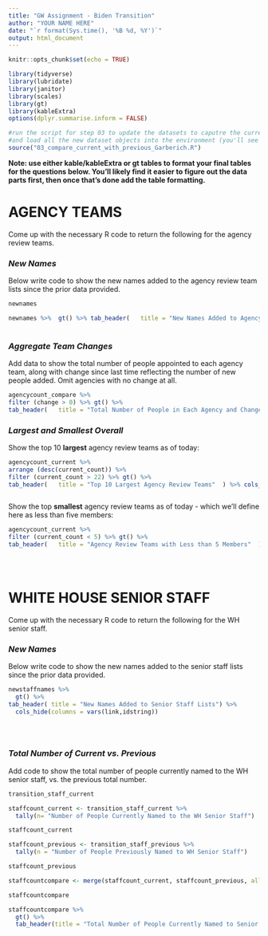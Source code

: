 ```yaml
---
title: "GW Assignment - Biden Transition"
author: "YOUR NAME HERE"
date: "`r format(Sys.time(), '%B %d, %Y')`"
output: html_document
---
```


```r
knitr::opts_chunk$set(echo = TRUE)

library(tidyverse)
library(lubridate)
library(janitor)
library(scales)
library(gt)
library(kableExtra)
options(dplyr.summarise.inform = FALSE)

#run the script for step 03 to update the datasets to caputre the current live verions
#and load all the new dataset objects into the environment (you'll see them populate on the upper right window)
source("03_compare_current_with_previous_Garberich.R")


```

**Note: use either kable/kableExtra or gt tables to format your final tables for the questions below. You'll likely find it easier to figure out the data parts first, then once that's done add the table formatting.**

# AGENCY TEAMS

Come up with the necessary R code to return the following for the agency review teams.

### *New Names*

Below write code to show the new names added to the agency review team lists since the prior data provided.  
  

```r
newnames

newnames %>%  gt() %>% tab_header(   title = "New Names Added to Agency Review Team"  ) %>% cols_label (team_lead = "Team Lead", most_recent_employment = "Most Recent Employment", on_multiple_teams = "On Multiple Teams", source_of_funding = "Source of Funding" ) %>% cols_hide (columns = vars(team_lead,idstring, namestring))
 

```


### *Aggregate Team Changes*

Add data to show the total number of people appointed to each agency team, along with change since last time reflecting the number of new people added. Omit agencies with no change at all.  
  

```r
agencycount_compare %>%
filter (change > 0) %>% gt() %>%
tab_header(   title = "Total Number of People in Each Agency and Change in Administrations"  ) %>% cols_label (current_count = "Current Count", previous_count = "Previous Count", agency = "Agency", change = "Change" )

```


### *Largest and Smallest Overall*

Show the top 10 **largest** agency review teams as of today:

```r
agencycount_current %>%
arrange (desc(current_count)) %>%
filter (current_count > 22) %>% gt() %>%
tab_header(   title = "Top 10 Largest Agency Review Teams"  ) %>% cols_label (agency="Agency", current_count="Current Count")



```

Show the top **smallest** agency review teams as of today - which we'll define here as less than five members:

```r

agencycount_current %>%
filter (current_count < 5) %>% gt() %>%
tab_header(   title = "Agency Review Teams with Less than 5 Members"  ) %>% cols_label (agency="Agency", current_count="Current Count")


 

```



# WHITE HOUSE SENIOR STAFF

Come up with the necessary R code to return the following for the WH senior staff.

### *New Names*

Below write code to show the new names added to the senior staff lists since the prior data provided.  
  

```r
newstaffnames %>% 
  gt() %>%
tab_header( title = "New Names Added to Senior Staff Lists") %>% 
  cols_hide(columns = vars(link,idstring))


 

```


### *Total Number of Current vs. Previous*

Add code to show the total number of people currently named to the WH senior staff, vs. the previous total number.  
  

```r
transition_staff_current

staffcount_current <- transition_staff_current %>%  
  tally(n= "Number of People Currently Named to the WH Senior Staff")

staffcount_current

staffcount_previous <- transition_staff_previous %>%
  tally(n = "Number of People Previously Named to WH Senior Staff")

staffcount_previous

staffcountcompare <- merge(staffcount_current, staffcount_previous, all=TRUE) 

staffcountcompare

staffcountcompare %>%
  gt() %>%
  tab_header(title = "Total Number of People Currently Named to Senior Staff vs. Previous Count")
```
